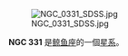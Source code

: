 {{NGCInfoBox|NGCID=NGC 331|發現者=法蘭斯·萊文沃思|發現日期=1886年-月-日|其他編號=MCG -1-3-12|曆元=J2000.0|赤經=47分6.7秒|赤緯=-2°43'52""|星座=鲸鱼座|星體=星系|星等=14.6|表面亮度=13.5|藍等=15.5}}

[[File:NGC_0331_SDSS.jpg|thumb]]


'''NGC 331''' 是[[鲸鱼座|鲸鱼座]]的一個[[星系|星系]]。

{{NGCReference|331}}
{{Catalogs|NGC=331}}

{{Galaxy-stub}}